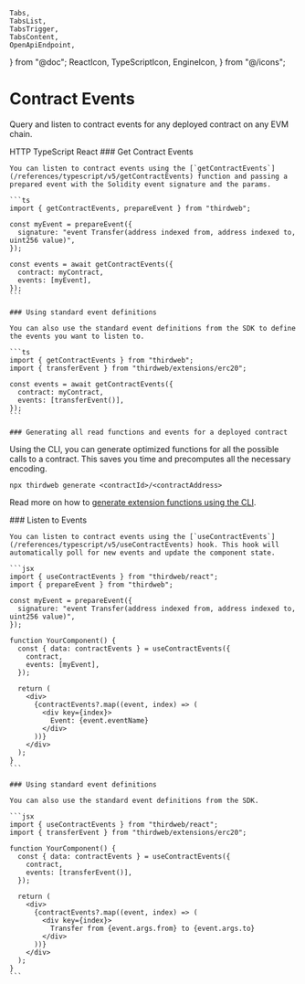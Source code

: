 	Tabs,
	TabsList,
	TabsTrigger,
	TabsContent,
	OpenApiEndpoint,
} from "@doc";
	ReactIcon,
	TypeScriptIcon,
	EngineIcon,
} from "@/icons";

# Contract Events

Query and listen to contract events for any deployed contract on any EVM chain.

<Tabs defaultValue="http">
  <TabsList>
    <TabsTrigger value="http" className="flex items-center gap-2 [&>p]:mb-0">
      <EngineIcon className="w-4 h-4" />
      HTTP
    </TabsTrigger>
    <TabsTrigger value="typescript" className="flex items-center gap-2 [&>p]:mb-0">
      <TypeScriptIcon className="w-4 h-4" />
      TypeScript
    </TabsTrigger>
    <TabsTrigger value="react" className="flex items-center gap-2 [&>p]:mb-0">
      <ReactIcon className="w-4 h-4" />
      React
    </TabsTrigger>
  </TabsList>

  <TabsContent value="http">
   <OpenApiEndpoint path="/v1/contracts/{chainId}/{address}/events" method="GET" />

  </TabsContent>

  <TabsContent value="typescript">
    ### Get Contract Events

    You can listen to contract events using the [`getContractEvents`](/references/typescript/v5/getContractEvents) function and passing a prepared event with the Solidity event signature and the params.

    ```ts
    import { getContractEvents, prepareEvent } from "thirdweb";

    const myEvent = prepareEvent({
      signature: "event Transfer(address indexed from, address indexed to, uint256 value)",
    });

    const events = await getContractEvents({
      contract: myContract,
      events: [myEvent],
    });
    ```

    ### Using standard event definitions

    You can also use the standard event definitions from the SDK to define the events you want to listen to.

    ```ts
    import { getContractEvents } from "thirdweb";
    import { transferEvent } from "thirdweb/extensions/erc20";

    const events = await getContractEvents({
      contract: myContract,
      events: [transferEvent()],
    });
    ```

    ### Generating all read functions and events for a deployed contract

Using the CLI, you can generate optimized functions for all the possible calls to a contract. This saves you time and precomputes all the necessary encoding.

```shell
npx thirdweb generate <contractId>/<contractAddress>
```

Read more on how to [generate extension functions using the CLI](/contracts/generate).

  </TabsContent>

  <TabsContent value="react">
    ### Listen to Events

    You can listen to contract events using the [`useContractEvents`](/references/typescript/v5/useContractEvents) hook. This hook will automatically poll for new events and update the component state.

    ```jsx
    import { useContractEvents } from "thirdweb/react";
    import { prepareEvent } from "thirdweb";

    const myEvent = prepareEvent({
      signature: "event Transfer(address indexed from, address indexed to, uint256 value)",
    });

    function YourComponent() {
      const { data: contractEvents } = useContractEvents({
        contract,
        events: [myEvent],
      });

      return (
        <div>
          {contractEvents?.map((event, index) => (
            <div key={index}>
              Event: {event.eventName}
            </div>
          ))}
        </div>
      );
    }
    ```

    ### Using standard event definitions

    You can also use the standard event definitions from the SDK.

    ```jsx
    import { useContractEvents } from "thirdweb/react";
    import { transferEvent } from "thirdweb/extensions/erc20";

    function YourComponent() {
      const { data: contractEvents } = useContractEvents({
        contract,
        events: [transferEvent()],
      });

      return (
        <div>
          {contractEvents?.map((event, index) => (
            <div key={index}>
              Transfer from {event.args.from} to {event.args.to}
            </div>
          ))}
        </div>
      );
    }
    ```

  </TabsContent>

</Tabs>

